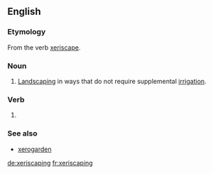 ==English==

===Etymology===
From the verb [[xeriscape]].

===Noun===
{{en-noun|-|s}}

# [[landscaping|Landscaping]] in ways that do not require supplemental [[irrigation]].

===Verb===
{{head|en|present participle}}

# {{present participle of|xeriscape|lang=en|nocat=1}}

===See also===
* [[xerogarden]]

[[de:xeriscaping]]
[[fr:xeriscaping]]